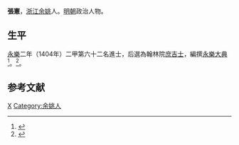{{Otheruses|other=名为张宪的其他人物|张宪}}

'''張憲'''，[[浙江|浙江]][[余姚|余姚]]人。[[明朝|明朝]]政治人物。

== 生平 ==
[[永乐_(明朝)|永樂]]二年（1404年）二甲第六十二名進士，后選為翰林院[[庶吉士|庶吉士]]，編撰[[永樂大典|永樂大典]]<ref>{{Cite book|title=翰林与明代政治 A RESEARCH ON HANLIN AND ITS POLITICAL ROLE IN THE MING DYNASTY|last=包诗卿著|first=|publisher=上海：上海古籍出版社|year=2015.07|isbn=978-7-5325-7636-4|location=|pages=189-192}}</ref>。<ref>{{cite book | language = zh-hans | author = 潘荣胜 | coauthors =  | title = 《明清进士录》 | url =  | date = 2006年 | location =  | publisher = [[中华书局|中华书局]] | id =  | isbn = 9787101043501 | pages = 22页 }}</ref>。

==参考文献==
{{Reflist}}

{{永樂二年甲申科殿試金榜}}

{{Authority control}}
{{DEFAULTSORT:Zhang張}}
[[Category:張姓|X]]
[[Category:余姚人|Category:余姚人]]


{{明朝人物小作品}}